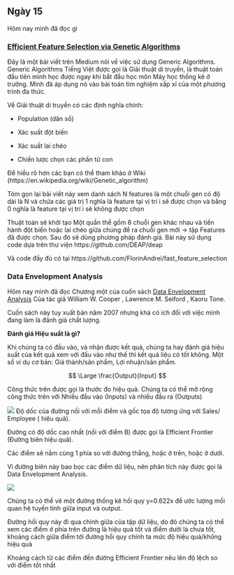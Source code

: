## Ngày 15

Hôm nay mình đã đọc gì

### [Efficient Feature Selection via Genetic Algorithms](https://towardsdatascience.com/efficient-feature-selection-via-genetic-algorithms-d6d3c9aff274)

Đây là một bài viết trên Medium nói  về việc sử dụng Generic Algorithms. Generic Algorithms Tiếng Việt được gọi là Giải thuật di truyền, là thuật toán đầu tiên mình học được ngay khi bắt đầu học môn Máy học thống kê ở trường. Mình đã áp dụng nó vào bài toán tìm nghiệm xấp xỉ của một phương trình đa thức.

Về Giải thuật di truyền có các định nghĩa chính:

- Population (dân số)

- Xác suất đột biến

- Xác suất lai chéo

- Chiến lược chọn các phần tử con

Để hiểu rõ hơn các bạn có thể tham khảo ở Wiki (https://en.wikipedia.org/wiki/Genetic_algorithm)

Tóm gọn lại bài viết này xem danh sách N features là một chuỗi gen có độ dài là N và chứa các giá trị 1 nghĩa là feature tại vị trí i sẽ được chọn và bằng 0 nghĩa là feature tại vị trí i sẽ không được chọn

Thuật toán sẽ khởi tạo Một quần thể gồm 8 chuỗi gen khác nhau và tiến hành đột biến hoặc lai chéo giữa chúng để ra chuỗi gen mới -> tập Features đã được chọn.
Sau đó sẽ dùng phương pháp đánh giá. 
Bài này sử dụng code dựa trên thư viện https://github.com/DEAP/deap

Và code đầy đủ có tại https://github.com/FlorinAndrei/fast_feature_selection

### Data Envelopment Analysis

Hôm nay mình đã đọc Chương một của cuốn sách [Data Envelopment Analysis](https://link.springer.com/book/10.1007/978-0-387-45283-8) Của tác giả William W. Cooper , Lawrence M. Seiford , Kaoru Tone.

Cuốn sách này tuy xuất bản năm 2007 nhưng khá có ích đối với việc mình đang làm là đánh giá chất lượng.

**Đánh giá Hiệu suất là gì​?**

Khi chúng ta có đầu vào, và nhận được kết quả, chúng ta hay đánh giá hiệu suất của kết quả xem với đầu vào như thế thì kết quả liệu có tốt không.​ Một số ví dụ cơ bản: Giá thành/sản phẩm, Lợi nhuận/sản phẩm.​

$$
\Large \frac{Output}{Input}
$$

Công thức trên được gọi là thước đo hiệu quả.​
Chúng ta có thể mở rộng công thức trên với Nhiều đầu vào (Inputs) và nhiều đầu ra (Outputs)​

![](images/01-2024/15/efficient_frontier.png)
Độ dốc của đường nối với mỗi điểm và gốc tọa độ tương ứng với Sales/ Employee ( hiệu quả).​

Đường có độ dốc cao nhất (nối với điểm B) được gọi là Efficient  Frontier (Đường biên hiệu quả).​

Các điểm sẽ nằm cùng 1 phía so với đường thẳng, hoặc ở trên, hoặc ở dưới.​

Vì đường biên này bao bọc các điểm dữ liệu, nên phân tích này được gọi là Data Envelopment Analysis.​


![](images/01-2024/15/efficiente_frontier_regression_line.png)

Chúng ta có thể  vẽ một đường thống kê hồi quy y=0.622x để ước lượng mối quan hệ tuyến tính giữa input và output.​

Đường hồi quy này đi qua chính giữa của tập dữ liệu, do đó chúng ta có thể xem các điểm ở phía trên đường là hiệu quả tốt và điểm dưới là chưa tốt, khoảng cách giữa điểm tới đường hồi quy chính ta mức độ hiệu quả/không hiệu quả​

Khoảng cách từ các điểm đến đường Efficient Frontier nêu lên độ lệch so với điểm tốt nhất​